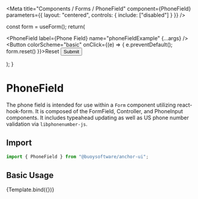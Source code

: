 

<Meta
  title="Components / Forms / PhoneField"
  component={PhoneField}
  parameters={{
    layout: "centered",
    controls: {
      include: ["disabled"]
    }
  }}
/>

  const form = useForm();
  return(
    <Form form={form} id="phone-field-example" scope="phone-field-example">
      <PhoneField
        label={<Label>Phone Field</Label>}
        name="phoneFieldExample"
        {...args}
      />
      <Flex>
        <Button colorScheme="basic" onClick={(e) => { e.preventDefault(); form.reset() }}>Reset</Button>
        <Button colorScheme="primary">Submit</Button>
      </Flex>
    </Form>
  );
}

# PhoneField

The phone field is intended for use within a `Form` component utilizing 
react-hook-form. It is composed of the FormField, Controller, and PhoneInput
components. It includes typeahead updating as well as US phone number validation
via `libphonenumber-js`.

## Import

```javascript
import { PhoneField } from "@buoysoftware/anchor-ui";
```

## Basic Usage

<Canvas>
  <Story args={{ disabled: false }} name="PhoneField">
    {Template.bind({})}
  </Story>
</Canvas>
